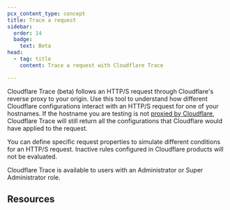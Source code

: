 ```yaml
---
pcx_content_type: concept
title: Trace a request
sidebar:
  order: 14
  badge:
    text: Beta
head:
  - tag: title
    content: Trace a request with Cloudflare Trace

---
```



<Plan type="all" />

Cloudflare Trace (beta) follows an HTTP/S request through Cloudflare's reverse proxy to your origin. Use this tool to understand how different Cloudflare configurations interact with an HTTP/S request for one of your hostnames. If the hostname you are testing is not [proxied by Cloudflare](/dns/proxy-status/), Cloudflare Trace will still return all the configurations that Cloudflare would have applied to the request.

You can define specific request properties to simulate different conditions for an HTTP/S request. Inactive rules configured in Cloudflare products will not be evaluated.

Cloudflare Trace is available to users with an Administrator or Super Administrator role.

## Resources

<DirectoryListing />
